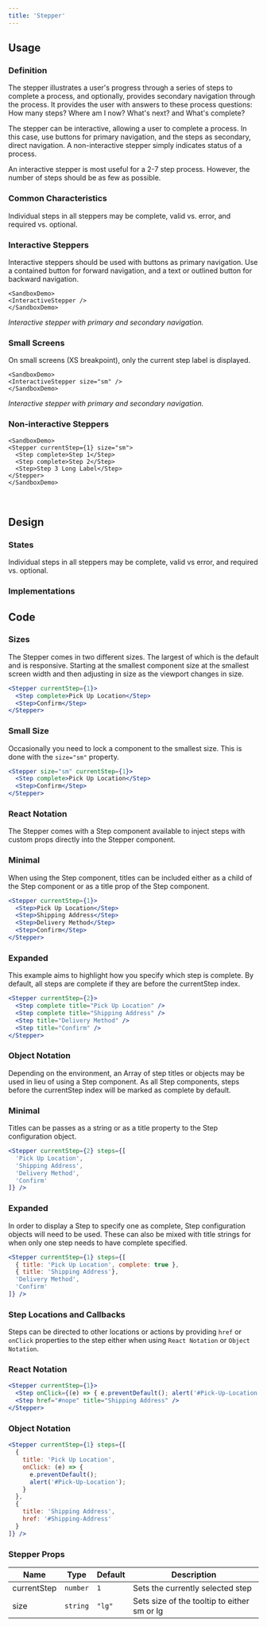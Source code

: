 ```yaml
---
title: 'Stepper'
---
```


## Usage

<definition>

### Definition

The stepper illustrates a user's progress through a series of steps to complete a process, and optionally, provides secondary navigation through the process. It provides the user with answers to these process questions: How many steps? Where am I now? What's next? and What's complete?

</definition>

The stepper can be interactive, allowing a user to complete a process. In this case, use buttons for primary navigation, and the steps as secondary, direct navigation. A non-interactive stepper simply indicates status of a process.

An interactive stepper is most useful for a 2-7 step process. However, the number of steps should be as few as possible.


### Common Characteristics

Individual steps in all steppers may be complete, valid vs. error, and required vs. optional.


### Interactive Steppers

Interactive steppers should be used with buttons as primary navigation. Use a contained button for forward navigation, and a text or outlined button for backward navigation.

```example
<SandboxDemo>
<InteractiveStepper />
</SandboxDemo>
```

_Interactive stepper with primary and secondary navigation._

### Small Screens

On small screens (XS breakpoint), only the current step label is displayed.

```example
<SandboxDemo>
<InteractiveStepper size="sm" />
</SandboxDemo>
```

_Interactive stepper with primary and secondary navigation._


### Non-interactive Steppers

```example
<SandboxDemo>
<Stepper currentStep={1} size="sm">
  <Step complete>Step 1</Step>
  <Step complete>Step 2</Step>
  <Step>Step 3 Long Label</Step>
</Stepper>
</SandboxDemo>
```

&nbsp;

## Design


### States

Individual steps in all steppers may be complete, valid vs error, and required vs. optional. 

### Implementations

## Code

### Sizes

The Stepper comes in two different sizes. The largest of which is the
default and is responsive. Starting at the smallest component size at the
smallest screen width and then adjusting in size as the viewport changes in size.

```jsx dead
<Stepper currentStep={1}>
  <Step complete>Pick Up Location</Step>
  <Step>Confirm</Step>
</Stepper>
```

### Small Size

Occasionally you need to lock a component to the smallest size. This is done
with the `size="sm"` property.

```jsx dead
<Stepper size="sm" currentStep={1}>
  <Step complete>Pick Up Location</Step>
  <Step>Confirm</Step>
</Stepper>
```


### React Notation

The Stepper comes with a Step component available to inject steps with
custom props directly into the Stepper component.

### Minimal

When using the Step component, titles can be included either as a child of the
Step component or as a title prop of the Step component.

```jsx dead
<Stepper currentStep={1}>
  <Step>Pick Up Location</Step>
  <Step>Shipping Address</Step>
  <Step>Delivery Method</Step>
  <Step>Confirm</Step>
</Stepper>
```

### Expanded

This example aims to highlight how you specify which step is complete. By default, all steps are complete if they are before the
currentStep index.

```jsx dead
<Stepper currentStep={2}>
  <Step complete title="Pick Up Location" />
  <Step complete title="Shipping Address" />
  <Step title="Delivery Method" />
  <Step title="Confirm" />
</Stepper>
```


### Object Notation

Depending on the environment, an Array of step titles or objects may be used in
lieu of using a Step component. As all Step components, steps before the
currentStep index will be marked as complete by default.

### Minimal

Titles can be passes as a string or as a title property to the Step
configuration object.

```jsx dead
<Stepper currentStep={2} steps={[
  'Pick Up Location',
  'Shipping Address',
  'Delivery Method',
  'Confirm'
]} />
```


### Expanded

In order to display a Step to specify one as complete, Step
configuration objects will need to be used. These can also be mixed with title
strings for when only one step needs to have complete specified.

```jsx dead
<Stepper currentStep={1} steps={[
  { title: 'Pick Up Location', complete: true },
  { title: 'Shipping Address'},
  'Delivery Method',
  'Confirm'
]} />
```

### Step Locations and Callbacks

Steps can be directed to other locations or actions by providing `href` or
`onClick` properties to the step either when using `React Notation` or
`Object Notation`.

### React Notation

```jsx dead
<Stepper currentStep={1}>
  <Step onClick={(e) => { e.preventDefault(); alert('#Pick-Up-Location'); }}>Pick Up Location</Step>
  <Step href="#nope" title="Shipping Address" />
</Stepper>
```

### Object Notation

```jsx dead
<Stepper currentStep={1} steps={[
  {
    title: 'Pick Up Location',
    onClick: (e) => {
      e.preventDefault();
      alert('#Pick-Up-Location');
    }
  },
  {
    title: 'Shipping Address',
    href: '#Shipping-Address'
  }
]} />
```

### Stepper Props

| Name               | Type              | Default                   | Description
| ------------------ | ----------------- | ------------------------- | ----------------------
| currentStep        | `number`          | `1`                       | Sets the currently selected step
| size               | `string`          | `"lg"`                    | Sets size of the tooltip to either sm or lg
